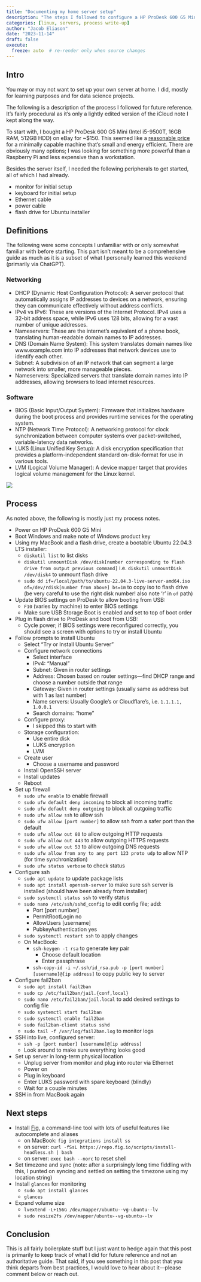 ```yaml
---
title: "Documenting my home server setup"
description: "The steps I followed to configure a HP ProDesk 600 G5 Mini as a modest Linux server for small data science projects."
categories: [linux, servers, process write-up]
author: "Jacob Eliason"
date: "2023-11-14"
draft: false
execute:
  freeze: auto  # re-render only when source changes
---
```


## Intro

You may or may not want to set up your own server at home. I did, mostly for learning purposes and for data science projects.

The following is a description of the process I followed for future reference. It's fairly procedural as it's only a lightly edited version of the iCloud note I kept along the way.

To start with, I bought a HP ProDesk 600 G5 Mini (Intel i5-9500T, 16GB RAM, 512GB HDD) on eBay for ~$150. This seemed like a [reasonable price](https://www.ebay.com/sch/i.html?_from=R40&_nkw=HP+ProDesk+600+G5+Mini&_sacat=0&RAM%2520Size=16%2520GB&Processor=Intel%2520Core%2520i5%25209th%2520Gen%252E&_oaa=1&LH_Sold=1&LH_Complete=1&rt=nc&Hard%2520Drive%2520Capacity=512%2520GB&_dcat=179) for a minimally capable machine that's small and energy efficient. There are obviously many options; I was looking for something more powerful than a Raspberry Pi and less expensive than a workstation.

::: {.callout-note}
<!-- ## Peripherals -->

Besides the server itself, I needed the following peripherals to get started, all of which I had already.

- monitor for initial setup
- keyboard for initial setup
- Ethernet cable
- power cable
- flash drive for Ubuntu installer
:::

## Definitions

The following were some concepts I unfamiliar with or only somewhat familiar with before starting. This part isn't meant to be a comprehensive guide as much as it is a subset of what I personally learned this weekend (primarily via ChatGPT).

### Networking

- DHCP (Dynamic Host Configuration Protocol): A server protocol that automatically assigns IP addresses to devices on a network, ensuring they can communicate effectively without address conflicts.
- IPv4 vs IPv6: These are versions of the Internet Protocol. IPv4 uses a 32-bit address space, while IPv6 uses 128 bits, allowing for a vast number of unique addresses.
- Nameservers: These are the internet's equivalent of a phone book, translating human-readable domain names to IP addresses.
- DNS (Domain Name System): This system translates domain names like www.example.com into IP addresses that network devices use to identify each other.
- Subnet: A subdivision of an IP network that can segment a large network into smaller, more manageable pieces.
- Nameservers: Specialized servers that translate domain names into IP addresses, allowing browsers to load internet resources.

### Software

- BIOS (Basic Input/Output System): Firmware that initializes hardware during the boot process and provides runtime services for the operating system.
- NTP (Network Time Protocol): A networking protocol for clock synchronization between computer systems over packet-switched, variable-latency data networks.
- LUKS (Linux Unified Key Setup): A disk encryption specification that provides a platform-independent standard on-disk-format for use in various tools.
- LVM (Logical Volume Manager): A device mapper target that provides logical volume management for the Linux kernel.

![](penguin.jpg)

## Process

As noted above, the following is mostly just my process notes.

- Power on HP ProDesk 600 G5 Mini
- Boot Windows and make note of Windows product key
- Using my MacBook and a flash drive, create a bootable Ubuntu 22.04.3 LTS installer:
  - `diskutil list` to list disks
  - `diskutil unmountDisk /dev/disk[number corresponding to flash drive from output previous command]` i.e. `diskutil unmountDisk /dev/disk4` to unmount flash drive
  - `sudo dd if=/local/path/to/ubuntu-22.04.3-live-server-amd64.iso of=/dev/rdisk[number from above] bs=1m` to copy iso to flash drive (be very careful to use the right disk number! also note 'r' in `of` path)
- Update BIOS settings on ProDesk to allow booting from USB:
  - `F10` (varies by machine) to enter BIOS settings
  - Make sure USB Storage Boot is enabled and set to top of boot order
- Plug in flash drive to ProDesk and boot from USB:
  - Cycle power; if BIOS settings were reconfigured correctly, you should see a screen with options to try or install Ubuntu
- Follow prompts to install Ubuntu
  - Select "Try or Install Ubuntu Server"
  - Configure network connections
    - Select interface
    - IPv4: "Manual"
    - Subnet: Given in router settings
    - Address: Chosen based on router settings—find DHCP range and choose a number outside that range
    - Gateway: Given in router settings (usually same as address but with 1 as last number)
    - Name servers: Usually Google's or Cloudflare's, i.e. `1.1.1.1, 1.0.0.1`
    - Search domains: "home"
  - Configure proxy: 
    - I skipped this to start with
  - Storage configuration: 
    - Use entire disk
    - LUKS encryption
    - LVM
  - Create user
    - Choose a username and password
  - Install OpenSSH server
  - Install updates
  - Reboot
- Set up firewall
  - `sudo ufw enable` to enable firewall
  - `sudo ufw default deny incoming` to block all incoming traffic
  - `sudo ufw default deny outgoing` to block all outgoing traffic
  - `sudo ufw allow ssh` to allow ssh
  - `sudo ufw allow [port number]` to allow ssh from a safer port than the default
  - `sudo ufw allow out 80` to allow outgoing HTTP requests
  - `sudo ufw allow out 443` to allow outgoing HTTPS requests
  - `sudo ufw allow out 53` to allow outgoing DNS requests
  - `sudo ufw allow from any to any port 123 proto udp` to allow NTP (for time synchronization)
  - `sudo ufw status verbose` to check status
- Configure ssh
  - `sudo apt update` to update package lists
  - `sudo apt install openssh-server` to make sure ssh server is installed (should have been already from installer)
  - `sudo systemctl status ssh` to verify status
  - `sudo nano /etc/ssh/sshd_config` to edit config file; add:
    - Port [port number]
    - PermitRootLogin no
    - AllowUsers [username]
    - PubkeyAuthentication yes
  - `sudo systemctl restart ssh` to apply changes
  - On MacBook:
    - `ssh-keygen -t rsa` to generate key pair
      - Choose default location 
      - Enter passphrase
    - `ssh-copy-id -i ~/.ssh/id_rsa.pub -p [port number] [username]@[ip address]` to copy public key to server
- Configure fail2ban
  - `sudo apt install fail2ban`
  - `sudo cp /etc/fail2ban/jail.{conf,local}`
  - `sudo nano /etc/fail2ban/jail.local` to add desired settings to config file
  - `sudo systemctl start fail2ban`
  - `sudo systemctl enable fail2ban` 
  - `sudo fail2ban-client status sshd` 
  - `sudo tail -f /var/log/fail2ban.log` to monitor logs
- SSH into live, configured server: 
  - `ssh -p [port number] [username]@[ip address]`
  - Look around to make sure everything looks good
- Set up server in long-term physical location
  - Unplug server from monitor and plug into router via Ethernet
  - Power on
  - Plug in keyboard
  - Enter LUKS password with spare keyboard (blindly)
  - Wait for a couple minutes
- SSH in from MacBook again

## Next steps

- Install [Fig](https://fig.io/user-manual/autocomplete/ssh), a command-line tool with lots of useful features like autocomplete and aliases
  - on MacBook: `fig integrations install ss`
  - on server: `curl -fSsL https://repo.fig.io/scripts/install-headless.sh | bash`
  - on server: `exec bash --norc` to reset shell
- Set timezone and sync (note: after a surprisingly long time fiddling with this, I punted on syncing and settled on setting the timezone using my location string)
- Install `glances` for monitoring
  - `sudo apt install glances`
  - `glances`
- Expand volume size
  - `lvextend -L+156G /dev/mapper/ubuntu--vg-ubuntu--lv`
  - `sudo resize2fs /dev/mapper/ubuntu--vg-ubuntu--lv`

## Conclusion

This is all fairly boilerplate stuff but I just want to hedge again that this post is primarily to keep track of what I did for future reference and not an authoritative guide. That said, if you see something in this post that you think departs from best practices, I would love to hear about it—please comment below or reach out.

<!-- testing performance
<!-- jacob@cheniston:~$ sysbench cpu --cpu-max-prime=200000 run --threads=6 -->
<!-- jacob@cheniston:~$ sysbench memory --memory-total-size=32G run -->

<!-- tailscale -->
<!-- https://tailscale.com/kb/1077/secure-server-ubuntu-18-04 -->